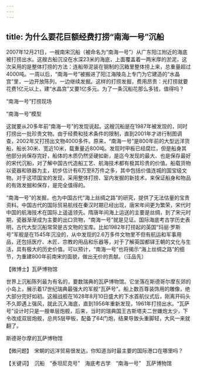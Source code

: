 ```yaml
---
---
---
```

title: 为什么要花巨额经费打捞“南海一号”沉船
---




2007年12月21日，一艘南宋沉船（被命名为“南海一号”）从广东阳江附近的海底被打捞出水。这艘古船沉没在水深23米的海底，上面覆盖着一两米厚的淤泥，这次采用的是整体打捞的方法：连船带泥装在钢制的沉箱里整体捞上来，总重量超过4000吨。一周以后，“南海一号”被搬进了阳江海陵岛上专门为它建造的“水晶宫”里，一边开放陈列，一边继续发掘。这样的打捞发掘，费用昂贵：光打捞就要花费1亿元以上，建“水晶宫”又要1亿多元。为了一条沉船花那么多钱，值得吗？

“南海一号”打捞现场



“南海一号”模型



这就要从20多年前“南海一号”的发现说起。这艘沉船是在1987年被发现的，同时打捞出一批珍贵文物。由于经费和技术条件的限制，直到2001年才进行制图调查，2002年又打捞出文物4000多件。原来，“南海一号”是800年前的大型远洋货船，船长30米、宽近10米，载重量近800吨。发现时甲板已经腐烂，但是船身其他部分尚保存完好，船体的木质仍然坚硬如新，是迄今发现的最大、也是保存最好的宋代沉船，对了解中国古代造船工艺、航海技术都有极其珍贵的价值。船载货物以瓷器和铁器为主，初步估计有6万至8万件之多，其中包括价值连城的国宝级文物。对于这项国宝的发现，采用整体打捞、室内发掘的新技术，来保证船身和物品的有效发掘和保存，是完全值得的。

“南海一号”的发掘，也为中国古代“海上丝绸之路”的研究，提供了无法估量的宝贵资料。中国古代的国际贸易航线在秦汉时期已经出现，唐宋年间更为繁荣，宋代时中国的航海技术在国际上遥遥领先。隋唐年间海上运送的主要是丝绸，到了宋元时期，瓷器渐渐成为主要的出口货物，“南海一号”就是见证。国际海底考古学历史表明，古代大型沉船常常是古文物的宝库。比如1982年打捞起的英国“玛丽·罗斯号”军舰是在1545年沉没的，从中发现的2.6万多件文物里不但有航运和军事用品，还包括医疗、木匠、宗教的用品和乐器等，对于了解英国都铎王朝的文化与生活，具有极大的历史价值。可以预计，“南海一号”也将揭示“海上丝绸之路”的细节，为重建800年前南宋的面貌，做出无价的贡献。（汪品先）





【微博士】瓦萨博物馆

世界上沉船陈列最为有名的，要数瑞典的瓦萨博物馆。它坐落在斯德哥尔摩东郊的小岛上，展示着17世纪瑞典最强大的军舰“瓦萨号”。船上数百尊装饰用的雕像，绝大部分完好如初。这艘战舰在1628年8月10日盛大的下水首航仪式后，刚离开码头不久即遇上强风，就此沉入海底，直到1956年重新发现，1961年打捞出水。“瓦萨号”设计时只是一艘单层炮舰，后来，当时的瑞典国王古斯塔夫二世嫌炮太少，下令改成双层炮舰，总共5层甲板，配备了64门炮，结果导致头重脚轻，大风一来就翻了。

斯德哥尔摩的瓦萨博物馆



【微问题】　宋朝的远洋贸易很发达，你知道当时最主要的国际港口在哪里吗？

【关键词】　沉船　“泰坦尼克号”　海底考古学　“南海一号”　瓦萨博物馆